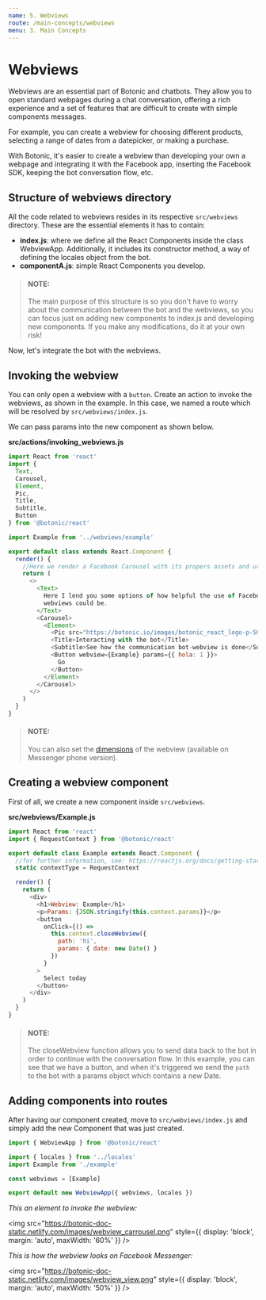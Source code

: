 ```yaml
---
name: 5. Webviews
route: /main-concepts/webviews
menu: 3. Main Concepts
---
```



# **Webviews**

Webviews are an essential part of Botonic and chatbots. They allow you to open standard webpages during a chat conversation, offering a rich experience and a set of features that are difficult to create with simple components messages.

For example, you can create a webview for choosing different products, selecting a range of dates from a datepicker, or making a purchase.

With Botonic, it's easier to create a webview than developing your own a webpage and integrating it with the Facebook app, inserting the Facebook SDK, keeping the bot conversation flow, etc.

## Structure of webviews directory

All the code related to webviews resides in its respective `src/webviews` directory. These are the essential elements it has to contain:

- **index.js**:  where we define all the React Components inside the class WebviewApp. Additionally, it includes its constructor method, a way of defining the locales object from the bot.
- **componentA.js**: simple React Components you develop.

> #### NOTE:
>
> The main purpose of this structure is so you don't have to worry about the communication between the bot and the webviews, so you can focus just on adding new components to index.js and developing new components. If you make any modifications, do it at your own risk!


Now, let's integrate the bot with the webviews.

## Invoking the webview

You can only open a webview with a `button`. Create an action to invoke the webviews, as shown in the example. In this case, we named a route which will be resolved by `src/webviews/index.js`.

We can pass params into the new component as shown below.

**src/actions/invoking_webviews.js**

```javascript
import React from 'react'
import {
  Text,
  Carousel,
  Element,
  Pic,
  Title,
  Subtitle,
  Button
} from '@botonic/react'

import Example from '../webviews/example'

export default class extends React.Component {
  render() {
    //Here we render a Facebook Carousel with its propers assets and url routes for the webview
    return (
      <>
        <Text>
          Here I lend you some options of how helpful the use of Facebook
          webviews could be.
        </Text>
        <Carousel>
          <Element>
            <Pic src="https://botonic.io/images/botonic_react_logo-p-500.png" />
            <Title>Interacting with the bot</Title>
            <Subtitle>See how the communication bot-webview is done</Subtitle>
            <Button webview={Example} params={{ hola: 1 }}>
              Go
            </Button>
          </Element>
        </Carousel>
      </>
    )
  }
}
```

> #### NOTE:
>
> You can also set the [dimensions](https://developers.facebook.com/docs/messenger-platform/webview/#height) of the webview (available on Messenger phone version).

## Creating a webview component

First of all, we create a new component inside `src/webviews`.

**src/webviews/Example.js**

```javascript
import React from 'react'
import { RequestContext } from '@botonic/react'

export default class Example extends React.Component {
  //for further information, see: https://reactjs.org/docs/getting-started.html
  static contextType = RequestContext

  render() {
    return (
      <div>
        <h1>Webview: Example</h1>
        <p>Params: {JSON.stringify(this.context.params)}</p>
        <button
          onClick={() =>
            this.context.closeWebview({
              path: 'hi',
              params: { date: new Date() }
            })
          }
        >
          Select today
        </button>
      </div>
    )
  }
}
```

> #### NOTE:
>
> The closeWebview function allows you to send data back to the bot in order to continue with the conversation flow.
> In this example, you can see that we have a button, and when it's triggered we send the `path` to the bot with a params object which contains a new Date.

## Adding components into routes

After having our component created, move to `src/webviews/index.js` and simply add the new Component that was just created.

```javascript
import { WebviewApp } from '@botonic/react'

import { locales } from '../locales'
import Example from './example'

const webviews = [Example]

export default new WebviewApp({ webviews, locales })
```

_This an element to invoke the webview:_

<img
  src="https://botonic-doc-static.netlify.com/images/webview_carrousel.png"
  style={{ display: 'block', margin: 'auto', maxWidth: '60%' }}
/>

_This is how the webview looks on Facebook Messenger:_

<img
  src="https://botonic-doc-static.netlify.com/images/webview_view.png"
  style={{ display: 'block', margin: 'auto', maxWidth: '50%' }}
/>  

<div style={{display:"flex", justifyContent:"space-between"}}>
  <PrevButton title="NLU" href="/main-concepts/nlu" />
  <NextButton title="Human Handoff" href="/main-concepts/human-handoff" />
</div>